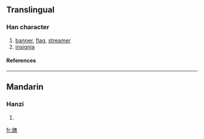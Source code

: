 ==Translingual==
===Han character===
{{Han char|rn=70|rad=方|as=15|sn=19|four=0826<sub>6</sub>|canj=卜尸人人日 (YSOOA)}}
# [[banner]], [[flag]], [[streamer]]
# [[insignia]]
====References====
{{Han ref|kx=0485.150|dkj=13706|dj=0847.160|hdz=32185.070|uh=65DD|ud=26077|bh=F24A|bd=62026}}

----
==Mandarin==
===Hanzi===
{{cmn-hanzi|pin=[[guài]] ([[guai4]])|wg=kuai<sup>4</sup>}}
# {{defn|Mandarin}}

[[fr:旝]]